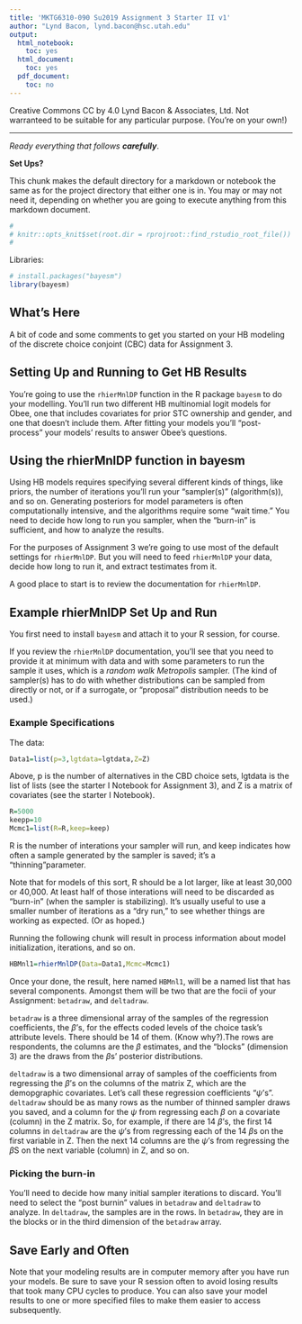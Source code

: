 ```yaml
---
title: 'MKTG6310-090 Su2019 Assignment 3 Starter II v1'
author: "Lynd Bacon, lynd.bacon@hsc.utah.edu"
output:
  html_notebook:
    toc: yes
  html_document:
    toc: yes
  pdf_document:
    toc: no
---
```


Creative Commons CC by 4.0 Lynd Bacon & Associates, Ltd.  Not warranteed to be suitable for any particular purpose. (You're on your own!)

---

_Ready everything that follows **carefully**_. 

**Set Ups?**

This chunk makes the default directory for a markdown or notebook the same as for the project directory that either one is in.  You may or may not need it, depending on whether you are going to execute anything from this markdown document.
```r
#
# knitr::opts_knit$set(root.dir = rprojroot::find_rstudio_root_file())
# 
```

Libraries:

```r
# install.packages("bayesm")
library(bayesm)
```


## What's Here

A bit of code and some comments to get you started on your HB modeling of the discrete choice conjoint (CBC) data for Assignment 3.

## Setting Up and Running to Get HB Results

You're going to use the `rhierMnlDP` function in the R package `bayesm` to do your modelling.  You'll run two different HB multinomial logit models for Obee, one that includes covariates for prior STC ownership and gender, and one that doesn't include them.  After fitting your models you'll "post-process" your models' results to answer Obee's questions.  

## Using the rhierMnlDP function in bayesm

Using HB models requires specifying several different kinds of things, like priors, the number of iterations you'll run your "sampler(s)" (algorithm(s)), and so on.  Generating posteriors for model parameters is often computationally intensive, and the algorithms require some "wait time."    You need to decide how long to run you sampler, when the "burn-in" is sufficient, and how to analyze the results.

For the purposes of Assignment 3 we're going to use most of the default settings for `rhierMnlDP`.  But you will need to feed `rhierMnlDP` your data, decide how long to run it, and extract testimates from it.

A good place to start is to review the documentation for `rhierMnlDP`.

## Example rhierMnlDP Set Up and Run

You first need to install `bayesm` and attach it to your R session, for course.

If you review the `rhierMnlDP` documentation, you'll see that you need to provide it at minimum with data and with some parameters to run the sample it uses, which is a _random walk Metropolis_ sampler. (The kind of sampler(s) has to do with whether distributions can be sampled from directly or not, or if a surrogate, or "proposal" distribution needs to be used.)

### Example Specifications

The data:

```r
Data1=list(p=3,lgtdata=lgtdata,Z=Z)
```

Above, p is the number of alternatives in the CBD choice sets, lgtdata is the list of lists (see the starter I Notebook for Assignment 3), and Z is a matrix of covariates (see the starter I Notebook).

```r
R=5000
keepp=10
Mcmc1=list(R=R,keep=keep)
```

R is the number of interations your sampler will run, and keep indicates how often a sample generated by the sampler is saved; it's a "thinning"parameter.

Note that for models of this sort, R should be a lot larger, like at least 30,000 or 40,000.  At least half of those interations will need to be discarded as "burn-in" (when the sampler is stabilizing).  It's usually useful to use a smaller number of iterations as a "dry run," to see whether things are working as expected. (Or as hoped.)

Running the following chunk will result in process information about model initialization, iterations, and so on.

```r
HBMnl1=rhierMnlDP(Data=Data1,Mcmc=Mcmc1)
```

Once your done, the result, here named `HBMnl1`, will be a named list that has several components.  Amongst them will be two that are the focii of your Assignment:  `betadraw`, and `deltadraw`.

`betadraw` is a three dimensional array of the samples of the regression coefficients, the $\beta$'s, for the effects coded levels of the choice task's attribute levels.  There should be 14 of them.  (Know why?).The rows are respondents, the columns are the $\beta$ estimates, and the "blocks" (dimension 3) are the draws from the $\beta$s' posterior distributions.

`deltadraw` is a two dimensional array of samples of the coefficients from regressing the $\beta$'s on the columns of the matrix Z, which are the demopgraphic covariates.  Let's call these regression coefficients "$\psi$'s". `deltadraw` should be as many rows as the number of thinned sampler draws you saved, and a column for the $\psi$ from regressing each $\beta$ on a covariate (column) in the Z matrix.  So, for example, if there are 14 $\beta$'s, the first 14 columns in `deltadraw` are the $\psi$'s from regressing each of the 14 $\beta$s on the first variable in Z.  Then the next 14 columns are the $\psi$'s from regressing the $\beta$S on the next variable (column) in Z, and so on.

### Picking the burn-in

You'll need to decide how many initial sampler iterations to discard.  You'll need to select the "post burnin" values in `betadraw` and `deltadraw` to analyze.  In `deltadraw`, the samples are in the rows.  In `betadraw`, they are in the blocks or in the third dimension of the `betadraw` array.

## Save Early and Often

Note that your modeling results are in computer memory after you have run your models.  Be sure to save your R session often to avoid losing results that took many CPU cycles to produce.   You can also save your model results to one or more specified files to make them easier to access subsequently.

